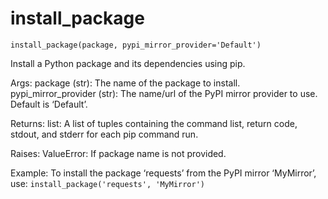 # install_package { #pkg.install_package }

`install_package(package, pypi_mirror_provider='Default')`

Install a Python package and its dependencies using pip.

Args:
    package (str): The name of the package to install.
    pypi_mirror_provider (str): The name/url of the PyPI mirror provider to use. Default is 'Default'.

Returns:
    list: A list of tuples containing the command list, return code, stdout, and stderr for each pip command run.

Raises:
    ValueError: If package name is not provided.

Example:
    To install the package 'requests' from the PyPI mirror 'MyMirror', use:
    ```
    install_package('requests', 'MyMirror')
    ```
